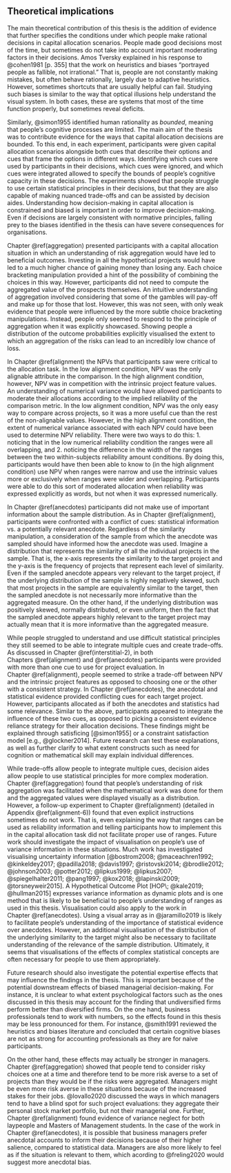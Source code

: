 ## Theoretical implications {#theoretical-implications}

The main theoretical contribution of this thesis is the addition of evidence
that further specifies the conditions under which people make rational decisions
in capital allocation scenarios. People made good decisions most of the time,
but sometimes do not take into account important moderating factors in their
decisions. Amos Tversky explained in his response to @cohen1981 [p. 355] that
the work on heuristics and biases "portrayed people as fallible, not
irrational." That is, people are not constantly making mistakes, but often
behave rationally, largely due to adaptive heuristics. However, sometimes
shortcuts that are usually helpful can fail. Studying such biases is similar to
the way that optical illusions help understand the visual system. In both cases,
these are systems that most of the time function properly, but sometimes reveal
deficits.

Similarly, @simon1955 identified human rationality as *bounded*, meaning that
people's cognitive processes are limited. The main aim of the thesis was to
contribute evidence for the ways that capital allocation decisions are bounded.
To this end, in each experiment, participants were given capital allocation
scenarios alongside both cues that describe their options and cues that frame
the options in different ways. Identifying which cues were used by participants
in their decisions, which cues were ignored, and which cues were integrated
allowed to specify the bounds of people's cognitive capacity in these decisions.
The experiments showed that people struggle to use certain statistical
principles in their decisions, but that they are also capable of making nuanced
trade-offs and can be assisted by decision aides. Understanding how
decision-making in capital allocation is constrained and biased is important in
order to improve decision-making. Even if decisions are largely consistent with
normative principles, falling prey to the biases identified in the thesis can
have severe consequences for organisations.

Chapter \@ref(aggregation) presented participants with a capital allocation
situation in which an understanding of risk aggregation would have led to
beneficial outcomes. Investing in all the hypothetical projects would have led
to a much higher chance of gaining money than losing any. Each choice bracketing
manipulation provided a hint of the possibility of combining the choices in this
way. However, participants did not need to compute the aggregated value of the
prospects themselves. An intuitive understanding of aggregation involved
considering that some of the gambles will pay-off and make up for those that
lost. However, this was not seen, with only weak evidence that people were
influenced by the more subtle choice bracketing manipulations. Instead, people
only seemed to respond to the principle of aggregation when it was explicitly
showcased. Showing people a distribution of the outcome probabilities explicitly
visualised the extent to which an aggregation of the risks can lead to an
incredibly low chance of loss.

In Chapter \@ref(alignment) the NPVs that participants saw were critical to the
allocation task. In the low alignment condition, NPV was the only alignable
attribute in the comparison. In the high alignment condition, however, NPV was
in competition with the intrinsic project feature values. An understanding of
numerical variance would have allowed participants to moderate their allocations
according to the implied reliability of the comparison metric. In the low
alignment condition, NPV was the only easy way to compare across projects, so it
was a more useful cue than the rest of the non-alignable values. However, in the
high alignment condition, the extent of numerical variance associated with each
NPV could have been used to determine NPV reliability. There were two ways to do
this: 1. noticing that in the low numerical reliability condition the ranges
were all overlapping, and 2. noticing the difference in the width of the ranges
between the two within-subjects reliability amount conditions. By doing this,
participants would have then been able to know to (in the high alignment
condition) use NPV when ranges were narrow and use the intrinsic values more or
exclusively when ranges were wider and overlapping. Participants were able to do
this sort of moderated allocation when reliability was expressed explicitly as
words, but not when it was expressed numerically.

In Chapter \@ref(anecdotes) participants did not make use of important
information about the sample distribution. As in Chapter \@ref(alignment),
participants were confronted with a conflict of cues: statistical information
vs. a potentially relevant anecdote. Regardless of the similarity manipulation,
a consideration of the sample from which the anecdote was sampled should have
informed how the anecdote was used. Imagine a distribution that represents the
similarity of all the individual projects in the sample. That is, the x-axis
represents the similarity to the target project and the y-axis is the frequency
of projects that represent each level of similarity. Even if the sampled
anecdote appears very relevant to the target project, if the underlying
distribution of the sample is highly negatively skewed, such that most projects
in the sample are equivalently similar to the target, then the sampled anecdote
is not necessarily more informative than the aggregated measure. On the other
hand, if the underlying distribution was positively skewed, normally
distributed, or even uniform, then the fact that the sampled anecdote appears
highly relevant to the target project may actually mean that it is more
informative than the aggregated measure.

While people struggled to understand and use difficult statistical principles
they still seemed to be able to integrate multiple cues and create trade-offs.
As discussed in Chapter \@ref(interstitial-2), in both Chapters \@ref(alignment)
and \@ref(anecdotes) participants were provided with more than one cue to use
for project evaluation. In Chapter \@ref(alignment), people seemed to strike a
trade-off between NPV and the intrinsic project features as opposed to choosing
one or the other with a consistent strategy. In Chapter \@ref(anecdotes), the
anecdotal and statistical evidence provided conflicting cues for each target
project. However, participants allocated as if both the anecdotes and statistics
had some relevance. Similar to the above, participants appeared to integrate the
influence of these two cues, as opposed to picking a consistent evidence
reliance strategy for their allocation decisions. These findings might be
explained through satisficing [@simon1955] or a constraint satisfaction model
[e.g., @glockner2014]. Future research can test these explanations, as well as
further clarify to what extent constructs such as need for cognition or
mathematical skill may explain individual differences.

While trade-offs allow people to integrate multiple cues, decision aides allow
people to use statistical principles for more complex moderation.
Chapter \@ref(aggregation) found that people's understanding of risk aggregation
was facilitated when the mathematical work was done for them and the aggregated
values were displayed visually as a distribution. However, a follow-up
experiment to Chapter \@ref(alignment) (detailed in Appendix \@ref(alignment-6))
found that even explicit instructions sometimes do not work. That is, even
explaining the way that ranges can be used as reliability information and
telling participants how to implement this in the capital allocation task did
not facilitate proper use of ranges. Future work should investigate the impact
of visualisation on people's use of variance information in these situations.
Much work has investigated visualising uncertainty information [@bostrom2008;
@maceachren1992; @kinkeldey2017; @padilla2018; @davis1997; @ristovski2014;
@brodlie2012; @johnson2003; @potter2012; @lipkus1999; @lipkus2007;
@spiegelhalter2011; @pang1997; @kox2018; @lapinski2009; @torsneyweir2015]. A
Hypothetical Outcome Plot [HOP\; @kale2019; @hullman2015] expresses variance
information as dynamic plots and is one method that is likely to be beneficial
to people's understanding of ranges as used in this thesis. Visualisation could
also apply to the work in Chapter \@ref(anecdotes). Using a visual array as in
@jaramillo2019 is likely to facilitate people's understanding of the importance
of statistical evidence over anecdotes. However, an additional visualisation of
the distribution of the underlying similarity to the target might also be
necessary to facilitate understanding of the relevance of the sample
distribution. Ultimately, it seems that visualisations of the effects of complex
statistical concepts are often necessary for people to use them appropriately.

Future research should also investigate the potential expertise effects that may
influence the findings in the thesis. This is important because of the potential
downstream effects of biased managerial decision-making. For instance, it is
unclear to what extent psychological factors such as the ones discussed in this
thesis may account for the finding that undiversified firms perform better than
diversified firms. On the one hand, business professionals tend to work with
numbers, so the effects found in this thesis may be less pronounced for them.
For instance, @smith1991 reviewed the heuristics and biases literature and
concluded that certain cognitive biases are not as strong for accounting
professionals as they are for naive participants.

On the other hand, these effects may actually be stronger in managers.
Chapter \@ref(aggregation) showed that people tend to consider risky choices one
at a time and therefore tend to be more risk averse to a set of projects than
they would be if the risks were aggregated. Managers might be even more risk
averse in these situations because of the increased stakes for their jobs.
@lovallo2020 discussed the ways in which managers tend to have a blind spot for
such project evaluations: they aggregate their personal stock market portfolio,
but not their managerial one. Further, Chapter \@ref(alignment) found evidence
of variance neglect for both laypeople and Masters of Management students. In
the case of the work in Chapter \@ref(anecdotes), it is possible that business
managers prefer anecdotal accounts to inform their decisions because of their
higher salience, compared to statistical data. Managers are also more likely to
feel as if the situation is relevant to them, which acording to @freling2020
would suggest more anecdotal bias.

